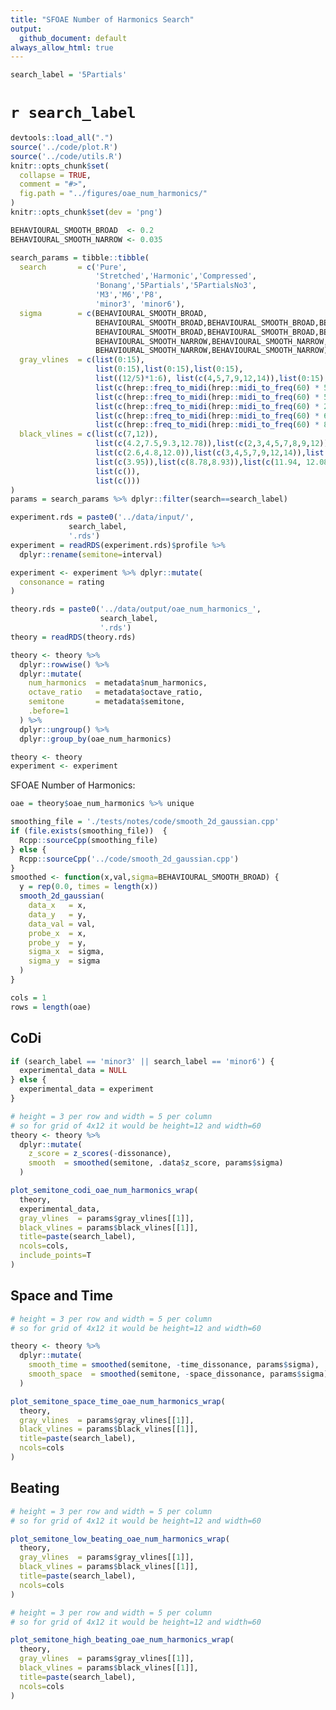 ```yaml
---
title: "SFOAE Number of Harmonics Search"
output:
  github_document: default
always_allow_html: true
---
```


```r
search_label = '5Partials'
```

# `r search_label`

```r
devtools::load_all(".")
source('../code/plot.R')
source('../code/utils.R')
knitr::opts_chunk$set(
  collapse = TRUE,
  comment = "#>",
  fig.path = "../figures/oae_num_harmonics/"
)
knitr::opts_chunk$set(dev = 'png')
```

```r
BEHAVIOURAL_SMOOTH_BROAD  <- 0.2
BEHAVIOURAL_SMOOTH_NARROW <- 0.035

search_params = tibble::tibble(
  search       = c('Pure',
                   'Stretched','Harmonic','Compressed',
                   'Bonang','5Partials','5PartialsNo3',
                   'M3','M6','P8',
                   'minor3', 'minor6'),
  sigma        = c(BEHAVIOURAL_SMOOTH_BROAD,
                   BEHAVIOURAL_SMOOTH_BROAD,BEHAVIOURAL_SMOOTH_BROAD,BEHAVIOURAL_SMOOTH_BROAD,
                   BEHAVIOURAL_SMOOTH_BROAD,BEHAVIOURAL_SMOOTH_BROAD,BEHAVIOURAL_SMOOTH_BROAD,
                   BEHAVIOURAL_SMOOTH_NARROW,BEHAVIOURAL_SMOOTH_NARROW,BEHAVIOURAL_SMOOTH_NARROW,
                   BEHAVIOURAL_SMOOTH_NARROW,BEHAVIOURAL_SMOOTH_NARROW),
  gray_vlines  = c(list(0:15),
                   list(0:15),list(0:15),list(0:15),
                   list((12/5)*1:6), list(c(4,5,7,9,12,14)),list(0:15),
                   list(c(hrep::freq_to_midi(hrep::midi_to_freq(60) * 5/4)-60,4,4.092442)),
                   list(c(hrep::freq_to_midi(hrep::midi_to_freq(60) * 5/3)-60,8.66952)),
                   list(c(hrep::freq_to_midi(hrep::midi_to_freq(60) * 2/1)-60)),
                   list(c(hrep::freq_to_midi(hrep::midi_to_freq(60) * 6/5)-60,3)),
                   list(c(hrep::freq_to_midi(hrep::midi_to_freq(60) * 8/5)-60,8))),
  black_vlines = c(list(c(7,12)),
                   list(c(4.2,7.5,9.3,12.78)),list(c(2,3,4,5,7,8,9,12)),list(c(3.8,4.8,11.1,14.5)),
                   list(c(2.6,4.8,12.0)),list(c(3,4,5,7,9,12,14)),list(c(4,5,7,9,12,14)),
                   list(c(3.95)),list(c(8.78,8.93)),list(c(11.94, 12.08)),
                   list(c()),
                   list(c()))
)
params = search_params %>% dplyr::filter(search==search_label)
```

```r
experiment.rds = paste0('../data/input/',
             search_label,
             '.rds')
experiment = readRDS(experiment.rds)$profile %>% 
  dplyr::rename(semitone=interval)

experiment <- experiment %>% dplyr::mutate(
  consonance = rating
)

theory.rds = paste0('../data/output/oae_num_harmonics_',
                    search_label,
                    '.rds')
theory = readRDS(theory.rds)

```

```r
theory <- theory %>% 
  dplyr::rowwise() %>% 
  dplyr::mutate(
    num_harmonics  = metadata$num_harmonics,
    octave_ratio   = metadata$octave_ratio,
    semitone       = metadata$semitone,
    .before=1
  ) %>% 
  dplyr::ungroup() %>%  
  dplyr::group_by(oae_num_harmonics)
```

```r
theory <- theory
experiment <- experiment
```

SFOAE Number of Harmonics:
```r
oae = theory$oae_num_harmonics %>% unique
```

```r
smoothing_file = './tests/notes/code/smooth_2d_gaussian.cpp'
if (file.exists(smoothing_file))  {
  Rcpp::sourceCpp(smoothing_file)
} else {
  Rcpp::sourceCpp('../code/smooth_2d_gaussian.cpp')
}
smoothed <- function(x,val,sigma=BEHAVIOURAL_SMOOTH_BROAD) {
  y = rep(0.0, times = length(x))
  smooth_2d_gaussian(
    data_x   = x,
    data_y   = y,
    data_val = val,
    probe_x  = x,
    probe_y  = y, 
    sigma_x  = sigma,
    sigma_y  = sigma
  )
}
```

```r
cols = 1
rows = length(oae)
```

## CoDi

```r
if (search_label == 'minor3' || search_label == 'minor6') {
  experimental_data = NULL
} else {
  experimental_data = experiment
}
```

```r
# height = 3 per row and width = 5 per column
# so for grid of 4x12 it would be height=12 and width=60
theory <- theory %>% 
  dplyr::mutate(
    z_score = z_scores(-dissonance),
    smooth  = smoothed(semitone, .data$z_score, params$sigma)
  )

plot_semitone_codi_oae_num_harmonics_wrap(
  theory, 
  experimental_data,
  gray_vlines  = params$gray_vlines[[1]],
  black_vlines = params$black_vlines[[1]],
  title=paste(search_label),
  ncols=cols,
  include_points=T
)
```

## Space and Time

```r
# height = 3 per row and width = 5 per column
# so for grid of 4x12 it would be height=12 and width=60

theory <- theory %>% 
  dplyr::mutate(
    smooth_time = smoothed(semitone, -time_dissonance, params$sigma),
    smooth_space  = smoothed(semitone, -space_dissonance, params$sigma)
  )

plot_semitone_space_time_oae_num_harmonics_wrap(
  theory, 
  gray_vlines  = params$gray_vlines[[1]],
  black_vlines = params$black_vlines[[1]],
  title=paste(search_label),
  ncols=cols
)
```

## Beating

```r
# height = 3 per row and width = 5 per column
# so for grid of 4x12 it would be height=12 and width=60

plot_semitone_low_beating_oae_num_harmonics_wrap(
  theory, 
  gray_vlines  = params$gray_vlines[[1]],
  black_vlines = params$black_vlines[[1]],
  title=paste(search_label),
  ncols=cols
)
```

```r
# height = 3 per row and width = 5 per column
# so for grid of 4x12 it would be height=12 and width=60

plot_semitone_high_beating_oae_num_harmonics_wrap(
  theory, 
  gray_vlines  = params$gray_vlines[[1]],
  black_vlines = params$black_vlines[[1]],
  title=paste(search_label),
  ncols=cols
)
```
